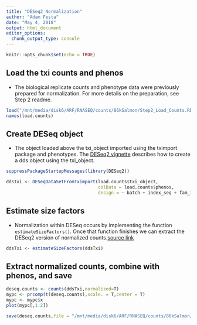 ```yaml
---
title: "DESeq2 Normalization"
author: "Adam Festa"
date: "May 4, 2018"
output: html_document
editor_options: 
  chunk_output_type: console
---
```


```r
knitr::opts_chunk$set(echo = TRUE)
```

## Load the txi counts and phenos

* The biological replicate counts and phenotype data were previously prepared for normalization. For more details on the preparation, see Step 2 readme.

```r
load("/mnt/media/disk6/ARF/RNASEQ/counts/86kSalmon/Step2_Load_Counts.RData")
names(load.counts)
```

## Create DESeq object

* The object loaded above the txi_object imported using the tximport package and phenotypes.  The [DESeq2 vignette](https://bioconductor.org/packages/3.7/bioc/vignettes/DESeq2/inst/doc/DESeq2.html#transcript-abundance-files-and-tximport-input) describes how to create a dds object using the txi_object.

```r
suppressPackageStartupMessages(library(DESeq2))

ddsTxi <- DESeqDataSetFromTximport(load.counts$txi_object,
                                   colData = load.counts$phenos,
                                   design = ~ batch + index_seq + fam_id)
```

## Estimate size factors

* Normalization within DESeq occurs by implementing the function `estimateSizeFactors()`. Once that function finishes we can extract the DESeq2 version of normalized counts.[source link](https://support.bioconductor.org/p/66067/)

```r
ddsTxi <- estimateSizeFactors(ddsTxi)
```

## Extract normalized counts, combine with phenos, and save
```r
deseq.counts <- counts(ddsTxi,normalized=T)
mypc <- prcomp(t(deseq.counts),scale. = T,center = T)
mypc <- mypc$x
plot(mypc[,1:2])

save(deseq.counts,file = "/mnt/media/disk6/ARF/RNASEQ/counts/86kSalmon/Step3_DESEQ_Counts.RData",compress=T)
```